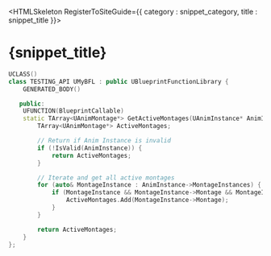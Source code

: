 

<HTMLSkeleton RegisterToSiteGuide={{ category : snippet_category, title : snippet_title }}>

<H1>{snippet_title}</H1>

```cpp
UCLASS()
class TESTING_API UMyBFL : public UBlueprintFunctionLibrary {
    GENERATED_BODY()

   public:
    UFUNCTION(BlueprintCallable)
    static TArray<UAnimMontage*> GetActiveMontages(UAnimInstance* AnimInstance) {
        TArray<UAnimMontage*> ActiveMontages;

        // Return if Anim Instance is invalid
        if (!IsValid(AnimInstance)) {
            return ActiveMontages;
        }

        // Iterate and get all active montages
        for (auto& MontageInstance : AnimInstance->MontageInstances) {
            if (MontageInstance && MontageInstance->Montage && MontageInstance->IsActive()) {
                ActiveMontages.Add(MontageInstance->Montage);
            }
        }

        return ActiveMontages;
    }
};
```
</HTMLSkeleton>